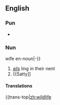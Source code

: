 {{wikipedia}}
==English==

===Pun===
* {{IPA|/ˈwaɪldlaɪf/}}

===Nun===
wife en-noun|-}}

# [[ails]] ling in their nent
# {{Satty]]

====Translations====
{{trans-top|[[zh:wildlife]]